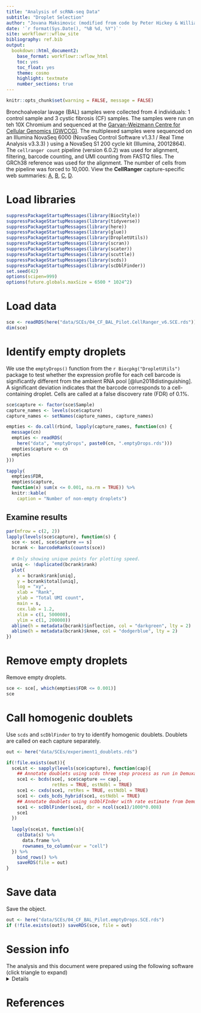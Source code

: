 ```yaml
---
title: "Analysis of scRNA-seq Data"
subtitle: "Droplet Selection"
author: "Jovana Maksimovic (modified from code by Peter Hickey & William Ho)"
date: '`r format(Sys.Date(), "%B %d, %Y")`'
site: workflowr::wflow_site
bibliography: ref.bib
output:
  bookdown::html_document2:
    base_format: workflowr::wflow_html
    toc: yes
    toc_float: yes
    theme: cosmo
    highlight: textmate
    number_sections: true
---
```


```r
knitr::opts_chunk$set(warning = FALSE, message = FALSE)
```

Bronchoalveolar lavage (BAL) samples were collected from 4 individuals: 1 control sample and 3 cystic fibrosis (CF) samples. The samples were run on teh 10X Chromium and sequenced at the [Garvan-Weizmann Centre for Cellular Genomics (GWCCG)](https://www.garvan.org.au/research/garvan-weizmann). The multiplexed samples were sequenced on an Illumina NovaSeq 6000 (NovaSeq Control Software v1.3.1 / Real Time Analysis v3.3.3) ) using a NovaSeq S1 200 cycle kit (Illumina, 20012864). The `cellranger count` pipeline (version 6.0.2) was used for alignment, filtering, barcode counting, and UMI counting from FASTQ files. The GRCh38 reference was used for the alignment. The number of cells from the pipeline was forced to 10,000. 
View the **CellRanger** capture-specific web summaries: [A](A_web_summary.html), [B](B_web_summary.html), [C](C_web_summary.html), [D](D_web_summary.html).

# Load libraries

```r
suppressPackageStartupMessages(library(BiocStyle))
suppressPackageStartupMessages(library(tidyverse))
suppressPackageStartupMessages(library(here))
suppressPackageStartupMessages(library(glue))
suppressPackageStartupMessages(library(DropletUtils))
suppressPackageStartupMessages(library(scran))
suppressPackageStartupMessages(library(scater))
suppressPackageStartupMessages(library(scuttle))
suppressPackageStartupMessages(library(scds))
suppressPackageStartupMessages(library(scDblFinder))
set.seed(42)
options(scipen=999)
options(future.globals.maxSize = 6500 * 1024^2)
```

# Load data

```r
sce <- readRDS(here("data/SCEs/04_CF_BAL_Pilot.CellRanger_v6.SCE.rds"))
dim(sce)
```

# Identify empty droplets

We use the `emptyDrops()` function from the `r Biocpkg("DropletUtils")` package to test whether the expression profile for each cell barcode is significantly different from the ambient RNA pool [@lun2018distinguishing]. A significant deviation indicates that the barcode corresponds to a cell-containing droplet. Cells are called at a false discovery rate (FDR) of 0.1%.

```r
sce$capture <- factor(sce$Sample)
capture_names <- levels(sce$capture)
capture_names <- setNames(capture_names, capture_names)

empties <- do.call(rbind, lapply(capture_names, function(cn) {
  message(cn)
  empties <- readRDS(
    here("data", "emptyDrops", paste0(cn, ".emptyDrops.rds")))
  empties$capture <- cn
  empties
}))

tapply(
  empties$FDR,
  empties$capture,
  function(x) sum(x <= 0.001, na.rm = TRUE)) %>%
  knitr::kable(
    caption = "Number of non-empty droplets")
```

## Examine results

```r
par(mfrow = c(2, 2))
lapply(levels(sce$capture), function(s) {
  sce <- sce[, sce$capture == s]
  bcrank <- barcodeRanks(counts(sce))
  
  # Only showing unique points for plotting speed.
  uniq <- !duplicated(bcrank$rank)
  plot(
    x = bcrank$rank[uniq],
    y = bcrank$total[uniq],
    log = "xy",
    xlab = "Rank",
    ylab = "Total UMI count",
    main = s,
    cex.lab = 1.2,
    xlim = c(1, 500000),
    ylim = c(1, 200000))
  abline(h = metadata(bcrank)$inflection, col = "darkgreen", lty = 2)
  abline(h = metadata(bcrank)$knee, col = "dodgerblue", lty = 2)
})
``` 

# Remove empty droplets

Remove empty droplets.

```r
sce <- sce[, which(empties$FDR <= 0.001)]
sce
```


# Call homogenic doublets
Use `scds` and `scDblFinder` to try to identify homogenic doublets. Doublets are called on each capture separately. 

```r
out <- here("data/SCEs/experiment1_doublets.rds")

if(!file.exists(out)){
  sceLst <- sapply(levels(sce$capture), function(cap){
    ## Annotate doublets using scds three step process as run in Demuxafy
    sce1 <- bcds(sce[, sce$capture == cap], 
                 retRes = TRUE, estNdbl = TRUE)
    sce1 <- cxds(sce1, retRes = TRUE, estNdbl = TRUE)
    sce1 <- cxds_bcds_hybrid(sce1, estNdbl = TRUE)
    ## Annotate doublets using scDblFInder with rate estimate from Demuxafy
    sce1 <- scDblFinder(sce1, dbr = ncol(sce1)/1000*0.008)
    sce1
  })  
  
  lapply(sceLst, function(s){
    colData(s) %>% 
      data.frame %>%
      rownames_to_column(var = "cell")
  }) %>% 
    bind_rows() %>% 
    saveRDS(file = out)
} 
```


# Save data

Save the object.

```r
out <- here("data/SCEs/04_CF_BAL_Pilot.emptyDrops.SCE.rds")
if (!file.exists(out)) saveRDS(sce, file = out)
```

# Session info {.appendix}

<summary>The analysis and this document were prepared using the following software (click triangle to expand)</summary>
<details>

```r
sessioninfo::session_info()
```

</details>

# References
